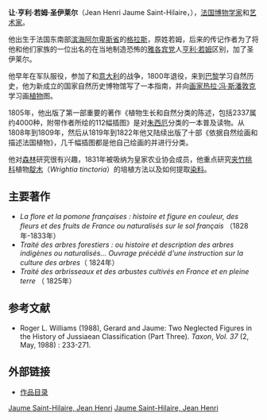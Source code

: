'''让·亨利·若姆·圣伊莱尔'''（Jean Henri Jaume Saint-Hilaire，{{bd|1772年|10月29日|1845年|catIdx=S}}），[[法国|法国]][[博物学家|博物学家]]和[[艺术家|艺术家]]。

他出生于法国东南部[[滨海阿尔卑斯省|滨海阿尔卑斯省]]的[[格拉斯|格拉斯]]，原姓若姆，后来的传记作者为了将他和他们家族的一位出名的在当地制造恐怖的[[雅各宾党|雅各宾党]]人[[亨利·若姆|亨利·若姆]]区别，加了圣伊莱尔。

他早年在军队服役，参加了和[[意大利|意大利]]的战争，1800年退役，来到[[巴黎|巴黎]]学习自然历史，他为新成立的国家自然历史博物馆写了一本指南，并向[[画家|画家]][[热拉·冯·斯潘敦克|热拉·冯·斯潘敦克]]学习画[[植物|植物]]图。

1805年，他出版了第一部重要的著作《植物生长和自然分类的陈述，包括2337属约4000种，附带作者所绘的112幅插图》是对[[朱西厄|朱西厄]]分类的一本普及读物。从1808年到1809年，然后从1819年到1822年他又陆续出版了十部《依据自然绘画和描述法国植物》，几千幅插图都是他自己绘画的并进行分类。

他对[[森林|森林]]研究很有兴趣，1831年被吸纳为皇家农业协会成员，他重点研究[[夹竹桃科|夹竹桃科]]植物[[靛木|靛木]]（''Wrightia tinctoria''）的培植方法以及如何提取[[染料|染料]]。

{{植物命名人|J.St.Hil.|让·亨利·若姆·圣伊莱尔}}
== 主要著作 ==
* ''La flore et la pomone françaises : histoire et figure en couleur, des fleurs et des fruits de France ou naturalisés sur le sol français'' （1828年-1833年）
* ''Traité des arbres forestiers : ou histoire et description des arbres indigènes ou naturalisés... Ouvrage précédé d'une instruction sur la culture des arbres''（ 1824年）
* ''Traité des arbrisseaux et des arbustes cultivés en France et en pleine terre'' （ 1825年）

== 参考文献 ==
{{reflist}}
* Roger L. Williams (1988), Gerard and Jaume: Two Neglected Figures in the History of Jussiaean Classification (Part Three). ''Taxon'', ''Vol. 37'' (2, May, 1988) : 233-271.

== 外部链接 ==
* [http://www.botanicus.org/creator.asp?creatorid=47 作品目录]{{Wayback|url=http://www.botanicus.org/creator.asp?creatorid=47 |date=20070930155514 }}
{{Authority control}}
{{France-scientist-stub}}

[[Category:法国人|Jaume Saint-Hilaire, Jean Henri]]
[[Category:植物学家|Jaume Saint-Hilaire, Jean Henri]]